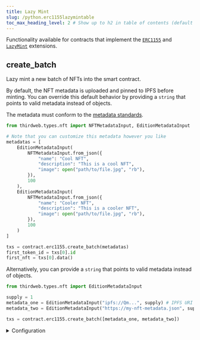 ```yaml
---
title: Lazy Mint
slug: /python.erc1155lazymintable
toc_max_heading_level: 2 # Show up to h2 in table of contents (default is up to h3)
---
```


Functionality available for contracts that implement
the [`ERC1155`](/solidity/extensions/erc1155) and [`LazyMint`](/solidity/extensions/lazymint) extensions.

## create_batch

Lazy mint a new batch of NFTs into the smart contract.

By default, the NFT metadata is uploaded and pinned to IPFS before minting.
You can override this default behavior by providing a `string` that points to valid metadata instead of objects.

The metadata must conform to the [metadata standards](https://docs.opensea.io/docs/metadata-standards#metadata-structure).

```python
from thirdweb.types.nft import NFTMetadataInput, EditionMetadataInput

# Note that you can customize this metadata however you like
metadatas = [
    EditionMetadataInput(
        NFTMetadataInput.from_json({
            "name": "Cool NFT",
            "description": "This is a cool NFT",
            "image": open("path/to/file.jpg", "rb"),
        }),
        100
    ),
    EditionMetadataInput(
        NFTMetadataInput.from_json({
            "name": "Cooler NFT",
            "description": "This is a cooler NFT",
            "image": open("path/to/file.jpg", "rb"),
        }),
        100
    )
]

txs = contract.erc1155.create_batch(metadatas)
first_token_id = txs[0].id
first_nft = txs[0].data()
```

Alternatively, you can provide a `string` that points to valid metadata instead of objects.

```python
from thirdweb.types.nft import EditionMetadataInput

supply = 1
metadata_one = EditionMetadataInput("ipfs://Qm...", supply) # IPFS URI
metadata_two = EditionMetadataInput("https://my-nft-metadata.json", supply) # Some other URL

txs = contract.erc1155.create_batch([metadata_one, metadata_two])
```

<details>
    <summary>Configuration</summary>
    <div>

#### metadatas

The `metadatas` must be of type `List[EditionMetadataInput]`

```python
class EditionMetadataInput:
    metadata: Union[NFTMetadataInput, str]
    supply: int
```

For each `EditionMetadataInput` object provide the following:

- The `supply`, of type `int`
- Either a `string` that point to [valid metadata properties](https://docs.opensea.io/docs/metadata-standards#metadata-structure), or `NFTMetadataInput` `objects` that contain
  the following information:

```python
class NFTMetadataInput:
    name: str
    description: Optional[str] = None
    image: Optional[str] = None
    external_url: Optional[str] = None
    animation_url: Optional[str] = None
    background_color: Optional[str] = None
    properties: Optional[Dict[str, Any]] = None
    attributes: Optional[Dict[str, Any]] = None
```

</div>
</details>

